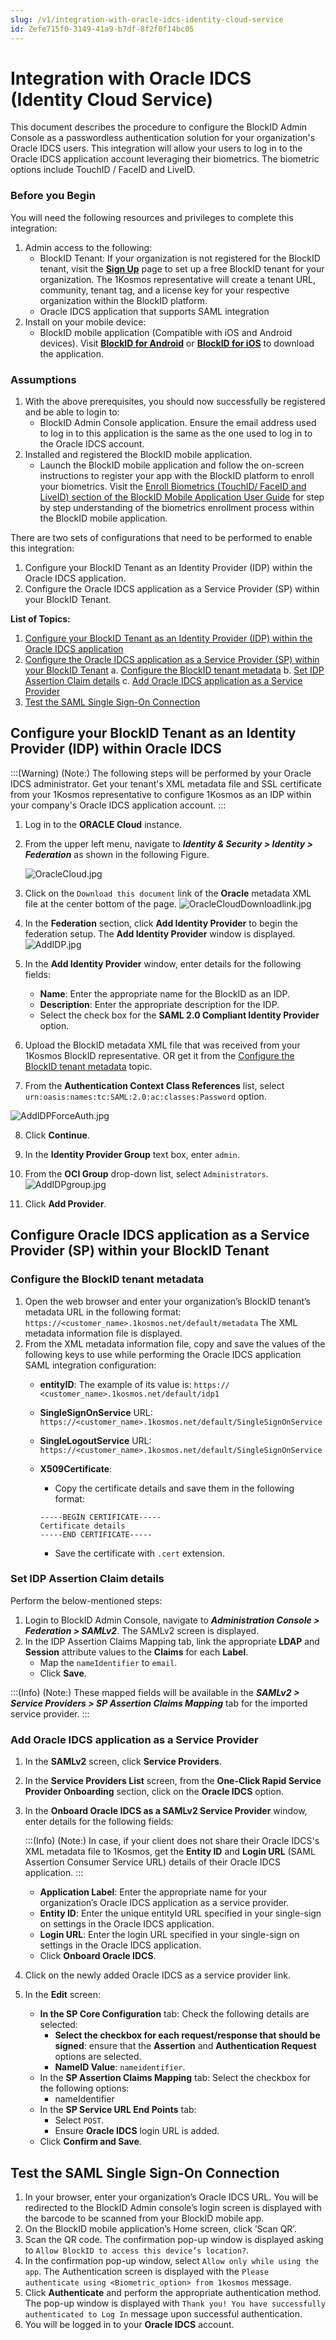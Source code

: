 ```yaml
---
slug: /v1/integration-with-oracle-idcs-identity-cloud-service
id: Zefe715f0-3149-41a9-b7df-8f2f0f14bc05
---
```

# Integration with Oracle IDCS (Identity Cloud Service)
This document describes the procedure to configure the BlockID Admin Console as a passwordless authentication solution for your organization's Oracle IDCS users. This integration will allow your users to log in to the Oracle IDCS application account leveraging their biometrics. The biometric options include TouchID / FaceID and LiveID.

### Before you Begin
You will need the following resources and privileges to complete this integration:
1. Admin access to the following:
    * BlockID Tenant: If your organization is not registered for the BlockID tenant, visit the **[Sign Up](https://www.1kosmos.com/blockid-free-trial)** page to set up a free BlockID tenant for your organization. The 1Kosmos representative will create a tenant URL, community, tenant tag, and a license key for your respective organization within the BlockID platform.
    *   Oracle IDCS application that supports SAML integration
2. Install on your mobile device:
    * BlockID mobile application (Compatible with iOS and Android devices). Visit **[BlockID for Android](https://play.google.com/store/apps/details?id=com.onekosmos.kernel.blockid)** or **[BlockID for iOS](https://apps.apple.com/us/app/blockid/id1539421428)** to download the application.

### Assumptions

1.	With the above prerequisites, you should now successfully be registered and be able to login to:
    * BlockID Admin Console application. Ensure the email address used to log in to this application is the same as the one used to log in to the Oracle IDCS account.
2.	Installed and registered the BlockID mobile application.
    * Launch the BlockID mobile application and follow the on-screen instructions to register your app with the BlockID platform to enroll your biometrics. Visit the [Enroll Biometrics (TouchID/ FaceID and LiveID) section of the BlockID Mobile Application User Guide]( https://docs.1kosmos.com/docs/blockid-mobile-application-user-guide#EnrollBio) for step by step understanding of the biometrics enrollment process within the BlockID mobile application.

There are two sets of configurations that need to be performed to enable this integration:

1. Configure your BlockID Tenant as an Identity Provider (IDP) within the Oracle IDCS application.
2. Configure the Oracle IDCS application as a Service Provider (SP) within your BlockID Tenant.

**List of Topics:**

1. [Configure your BlockID Tenant as an Identity Provider (IDP) within the Oracle IDCS application](#OracleIDCSIDP)
2. [Configure the Oracle IDCS application as a Service Provider (SP) within your BlockID Tenant](#BlockIDIDP)
   a. [Configure the BlockID tenant metadata](#SaveSAML)
   b. [Set IDP Assertion Claim details](#SetIDPSAML) 
   c. [Add Oracle IDCS application as a Service Provider](#SaveSPSAML)
3. [Test the SAML Single Sign-On Connection](#TestSAML)

## <a name = "OracleIDCSIDP"></a>Configure your BlockID Tenant as an Identity Provider (IDP) within Oracle IDCS

:::(Warning) (Note:)
The following steps will be performed by your Oracle IDCS administrator. Get your tenant's XML metadata file and SSL certificate from your 1Kosmos representative to configure 1Kosmos as an IDP within your company's Oracle IDCS application account.
:::

1.	Log in to the **ORACLE Cloud** instance. 
2.	From the upper left menu, navigate to ***Identity & Security > Identity > Federation*** as shown in the following Figure.

    ![OracleCloud.jpg](https://cdn.document360.io/aeae7c88-d2f4-4a9c-bba9-c4f368260d78/Images/Documentation/OracleCloud.jpg)

3.	Click on the `Download this document` link of the **Oracle** metadata XML file at the center bottom of the page.
![OracleCloudDownloadlink.jpg](https://cdn.document360.io/aeae7c88-d2f4-4a9c-bba9-c4f368260d78/Images/Documentation/OracleCloudDownloadlink.jpg)

4.	In the **Federation** section, click **Add Identity Provider** to begin the federation setup. The **Add Identity Provider** window is displayed.
![AddIDP.jpg](https://cdn.document360.io/aeae7c88-d2f4-4a9c-bba9-c4f368260d78/Images/Documentation/AddIDP.jpg)

5.	In the **Add Identity Provider** window, enter details for the following fields:
    * **Name**: Enter the appropriate name for the BlockID as an IDP.
    * **Description**: Enter the appropriate description for the IDP.
    * Select the check box for the **SAML 2.0 Compliant Identity Provider** option.

6. Upload the BlockID metadata XML file that was received from your 1Kosmos BlockID representative. OR get it from the [Configure the BlockID tenant metadata](#SaveSAML) topic.
7. From the **Authentication Context Class References** list, select `urn:oasis:names:tc:SAML:2.0:ac:classes:Password` option. 

![AddIDPForceAuth.jpg](https://cdn.document360.io/aeae7c88-d2f4-4a9c-bba9-c4f368260d78/Images/Documentation/AddIDPForceAuth.jpg)

8. Click **Continue**.
9.	In the **Identity Provider Group** text box, enter `admin`.
10.	From the **OCI Group** drop-down list, select `Administrators`. 
![AddIDPgroup.jpg](https://cdn.document360.io/aeae7c88-d2f4-4a9c-bba9-c4f368260d78/Images/Documentation/AddIDPgroup.jpg)

11.	Click **Add Provider**.

## <a name = "BlockIDIDP"></a>Configure Oracle IDCS application as a Service Provider (SP) within your BlockID Tenant

### <a name = "SaveSAML"></a>Configure the BlockID tenant metadata

1.	Open the web browser and enter your organization’s BlockID tenant’s metadata URL in the following format:
`https://<customer_name>.1kosmos.net/default/metadata` 
The XML metadata information file is displayed.
2.	From the XML metadata information file, copy and save the values of the following keys to use while performing the Oracle IDCS application SAML integration configuration:
    * **entityID**: The example of its value is: `https:// <customer_name>.1kosmos.net/default/idp1`
    * **SingleSignOnService** URL: `https://<customer_name>.1kosmos.net/default/SingleSignOnService`
    * **SingleLogoutService** URL: `https://<customer_name>.1kosmos.net/default/SingleSignOnService`
    * **X509Certificate**:  
        * Copy the certificate details and save them in the following format: 

        ```
        -----BEGIN CERTIFICATE-----
        Certificate details
        -----END CERTIFICATE-----
        ``` 

        * Save the certificate with `.cert` extension.

### <a name = "SetIDPSAML"></a>Set IDP Assertion Claim details

Perform the below-mentioned steps:
1.	Login to BlockID Admin Console, navigate to ***Administration Console > Federation > SAMLv2***.
The SAMLv2 screen is displayed.
3.	In the IDP Assertion Claims Mapping tab, link the appropriate **LDAP** and **Session** attribute values to the **Claims** for each **Label**.
    * Map the `nameIdentifier` to `email`.
    * Click **Save**.

:::(Info) (Note:)
These mapped fields will be available in the ***SAMLv2 > Service Providers > SP Assertion Claims Mapping*** tab for the imported service provider. 
:::

### <a name = "SaveSPSAML"></a>Add Oracle IDCS application as a Service Provider

1.	In the **SAMLv2** screen, click **Service Providers**.
2.	In the **Service Providers List** screen, from the **One-Click Rapid Service Provider Onboarding** section, click on the **Oracle IDCS** option.
3.	In the **Onboard Oracle IDCS as a SAMLv2 Service Provider** window, enter details for the following fields:

    :::(Info) (Note:)
    In case, if your client does not share their Oracle IDCS's XML metadata file to 1Kosmos, get the **Entity ID** and **Login URL** (SAML Assertion Consumer Service URL) details of their Oracle IDCS application. 
    :::

    * **Application Label**: Enter the appropriate name for your organization’s Oracle IDCS application as a service provider.
     * **Entity ID**: Enter the unique entityId URL specified in your single-sign on settings in the Oracle IDCS application.
    * **Login URL**: Enter the login URL specified in your single-sign on settings in the Oracle IDCS application. 
    * Click **Onboard Oracle IDCS**.
4.	Click on the newly added Oracle IDCS as a service provider link.
5.	In the **Edit** screen:
    * **In the SP Core Configuration** tab: Check the following details are selected:
        * **Select the checkbox for each request/response that should be signed**: ensure that the **Assertion** and **Authentication Request** options are selected.
        * **NameID Value**: `nameidentifier`.
    * In the **SP Assertion Claims Mapping** tab: Select the checkbox for the following options:
        * nameIdentifier
    * In the **SP Service URL End Points** tab:
        * Select `POST`.
        * Ensure **Oracle IDCS** login URL is added.
    * Click **Confirm and Save**.

## <a name = "TestSAML"></a>Test the SAML Single Sign-On Connection

1.	In your browser, enter your organization’s Oracle IDCS URL. You will be redirected to the BlockID Admin console’s login screen is displayed with the barcode to be scanned from your BlockID mobile app.
2. On the BlockID mobile application’s Home screen, click ‘Scan QR’.
3. Scan the QR code. The confirmation pop-up window is displayed asking to `Allow BlockID to access this device’s location?`.
4. In the confirmation pop-up window, select `Allow only while using the app`. The Authentication screen is displayed with the `Please authenticate using <Biometric_option> from 1kosmos` message.
5. Click **Authenticate** and perform the appropriate authentication method. The pop-up window is displayed with `Thank you! You have successfully authenticated to Log In` message upon successful authentication.
6. You will be logged in to your **Oracle IDCS** account.

